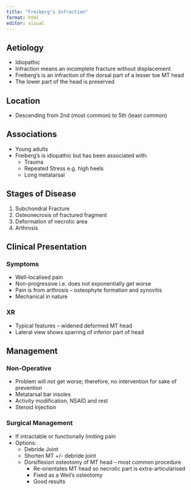 ```yaml
---
title: "Freiberg’s Infraction"
format: html
editor: visual
---
```


## Aetiology  
- Idiopathic  
- Infraction means an incomplete fracture without displacement  
- Freiberg’s is an infraction of the dorsal part of a lesser toe MT head  
- The lower part of the head is preserved  

## Location  
- Descending from 2nd (most common) to 5th (least common)  

## Associations  
- Young adults  
- Freiberg’s is idiopathic but has been associated with:  
  - Trauma  
  - Repeated Stress e.g. high heels  
  - Long metatarsal  

## Stages of Disease  
1. Subchondral Fracture  
2. Osteonecrosis of fractured fragment  
3. Deformation of necrotic area  
4. Arthrosis  

## Clinical Presentation  

### Symptoms  
- Well-localised pain  
- Non-progressive i.e. does not exponentially get worse  
- Pain is from arthrosis – osteophyte formation and synovitis  
- Mechanical in nature  

### XR  
- Typical features – widened deformed MT head  
- Lateral view shows sparring of inferior part of head  

## Management  

### Non-Operative  
- Problem will not get worse; therefore, no intervention for sake of prevention  
- Metatarsal bar insoles  
- Activity modification, NSAID and rest  
- Steroid Injection  

### Surgical Management  
- If intractable or functionally limiting pain  
- Options:  
  - Debride Joint  
  - Shorten MT +/- debride joint  
  - Dorsiflexion osteotomy of MT head – most common procedure  
    - Re-orientates MT head so necrotic part is extra-articularised  
    - Fixed as a Weil’s osteotomy  
    - Good results  
